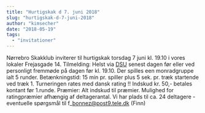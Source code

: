 ```yaml
---
title: "Hurtigskak d 7. juni 2018"
slug: "hurtigskak-d-7-juni-2018"
author: "kimsecher"
date: "2018-05-19"
tags: 
  - "invitationer"
---
```


Nørrebro Skakklub inviterer til hurtigskak torsdag 7 juni kl. 19.10 i vores lokaler Frejasgade 14. Tilmelding: Helst via [DSU](https://turnering.skak.dk/TournamentActive/Details?tourId=25097) senest dagen før eller ved personligt fremmøde på dagen før kl. 19.10. Der spilles een monradgruppe ialt 5 runder. Betænkningstid: 15 min pr. spiller plus 5 sek. pr. træk startende ved træk 1. Turneringen rates med dansk rating !! Indskud kr. 50,- betales kontant før 1.runde. Præmier: Alt indskud til præmier. Mulighed for ratingpræmier afhængig af deltagerantal. Vi har plads til ca. 24 deltagere - eventuelle spørgsmål til f\_bonnez@post9.tele.dk (Finn)
